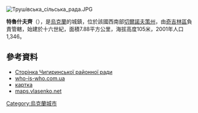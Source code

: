 [[Image:Трушівська_сільська_рада.JPG|right]]
{{coord|49|11|35|N|32|23|47|E|scale:30000_region:UA|display=title}}

'''特魯什夫齊'''（{{lang-uk|Трушівці}}），是[[烏克蘭|烏克蘭]]的城鎮，位於該國西南部[[切爾諾夫策州|切爾諾夫策州]]，由[[奇吉林區|奇吉林區]]負責管轄，始建於十六世紀，面積7.88平方公里，海拔高度105米，2001年人口1,346。

==參考資料==
*[https://web.archive.org/web/20080803113741/http://oblrada.ck.ua/chigirin/naselenist.htm Сторінка Чигиринської районної ради]
*[https://web.archive.org/web/20070927205138/http://who-is-who.com.ua/bookmaket/mischerkasy2007/3/78.html who-is-who.com.ua]
* [http://gska2.rada.gov.ua/pls/z7502/A005?rdat1=26.07.2009&rf7571=38624 картка]{{dead link|date=2018年3月 |bot=InternetArchiveBot |fix-attempted=yes }}
*[http://maps.vlasenko.net/?y=49.19317&x=32.45533 maps.vlasenko.net] {{Wayback|url=http://maps.vlasenko.net/?y=49.19317&x=32.45533 |date=20160305044030 }}{{ref-ru}}

{{Ukraine-geo-stub}}
[[Category:烏克蘭城市|Category:烏克蘭城市]]